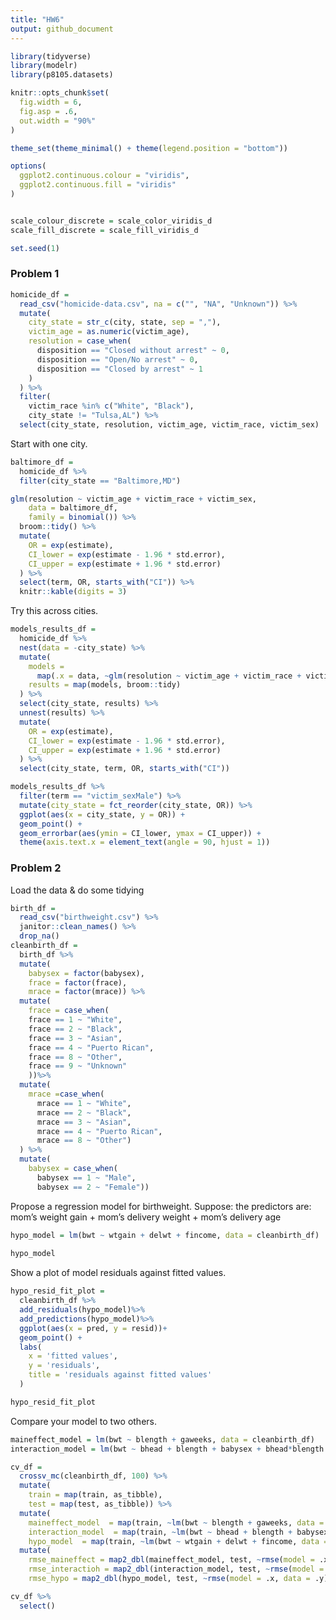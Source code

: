 ```yaml
---
title: "HW6"
output: github_document
---
```


```r
library(tidyverse)
library(modelr)
library(p8105.datasets)

knitr::opts_chunk$set(
  fig.width = 6,
  fig.asp = .6,
  out.width = "90%"
)

theme_set(theme_minimal() + theme(legend.position = "bottom"))

options(
  ggplot2.continuous.colour = "viridis",
  ggplot2.continuous.fill = "viridis"
)


scale_colour_discrete = scale_color_viridis_d
scale_fill_discrete = scale_fill_viridis_d

set.seed(1)
```




### Problem 1
```r
homicide_df = 
  read_csv("homicide-data.csv", na = c("", "NA", "Unknown")) %>% 
  mutate(
    city_state = str_c(city, state, sep = ","),
    victim_age = as.numeric(victim_age),
    resolution = case_when(
      disposition == "Closed without arrest" ~ 0,
      disposition == "Open/No arrest" ~ 0,
      disposition == "Closed by arrest" ~ 1
    )
  ) %>% 
  filter(
    victim_race %in% c("White", "Black"),
    city_state != "Tulsa,AL") %>% 
  select(city_state, resolution, victim_age, victim_race, victim_sex)
```


Start with one city.

```r
baltimore_df =
  homicide_df %>% 
  filter(city_state == "Baltimore,MD")

glm(resolution ~ victim_age + victim_race + victim_sex, 
    data = baltimore_df,
    family = binomial()) %>% 
  broom::tidy() %>% 
  mutate(
    OR = exp(estimate),
    CI_lower = exp(estimate - 1.96 * std.error),
    CI_upper = exp(estimate + 1.96 * std.error)
  ) %>% 
  select(term, OR, starts_with("CI")) %>% 
  knitr::kable(digits = 3)
```


Try this across cities.

```r
models_results_df = 
  homicide_df %>% 
  nest(data = -city_state) %>% 
  mutate(
    models = 
      map(.x = data, ~glm(resolution ~ victim_age + victim_race + victim_sex, data = .x, family = binomial())),
    results = map(models, broom::tidy)
  ) %>% 
  select(city_state, results) %>% 
  unnest(results) %>% 
  mutate(
    OR = exp(estimate),
    CI_lower = exp(estimate - 1.96 * std.error),
    CI_upper = exp(estimate + 1.96 * std.error)
  ) %>% 
  select(city_state, term, OR, starts_with("CI")) 
```

```r
models_results_df %>% 
  filter(term == "victim_sexMale") %>% 
  mutate(city_state = fct_reorder(city_state, OR)) %>% 
  ggplot(aes(x = city_state, y = OR)) + 
  geom_point() + 
  geom_errorbar(aes(ymin = CI_lower, ymax = CI_upper)) + 
  theme(axis.text.x = element_text(angle = 90, hjust = 1))
```



### Problem 2

Load the data & do some tidying
```r
birth_df = 
  read_csv("birthweight.csv") %>% 
  janitor::clean_names() %>%
  drop_na()
cleanbirth_df = 
  birth_df %>% 
  mutate(
    babysex = factor(babysex),
    frace = factor(frace),
    mrace = factor(mrace)) %>% 
  mutate(
    frace = case_when(
    frace == 1 ~ "White",
    frace == 2 ~ "Black",
    frace == 3 ~ "Asian",
    frace == 4 ~ "Puerto Rican",
    frace == 8 ~ "Other",
    frace == 9 ~ "Unknown"
    ))%>% 
  mutate(
    mrace =case_when(
      mrace == 1 ~ "White",
      mrace == 2 ~ "Black",
      mrace == 3 ~ "Asian",
      mrace == 4 ~ "Puerto Rican",
      mrace == 8 ~ "Other")
  ) %>% 
  mutate(
    babysex = case_when(
      babysex == 1 ~ "Male",
      babysex == 2 ~ "Female"))
```


Propose a regression model for birthweight. 
Suppose: the predictors are: mom's weight gain + mom's delivery weight + mom's delivery age
```r
hypo_model = lm(bwt ~ wtgain + delwt + fincome, data = cleanbirth_df)
  
hypo_model

```


Show a plot of model residuals against fitted values.
```r
hypo_resid_fit_plot =
  cleanbirth_df %>% 
  add_residuals(hypo_model)%>%
  add_predictions(hypo_model)%>%
  ggplot(aes(x = pred, y = resid))+
  geom_point() + 
  labs(
    x = 'fitted values',
    y = 'residuals',
    title = 'residuals against fitted values'
  )

hypo_resid_fit_plot
```


Compare your model to two others.
```r
maineffect_model = lm(bwt ~ blength + gaweeks, data = cleanbirth_df)
interaction_model = lm(bwt ~ bhead + blength + babysex + bhead*blength + bhead*babysex + blength*babysex, data = cleanbirth_df)

cv_df = 
  crossv_mc(cleanbirth_df, 100) %>%
  mutate(
    train = map(train, as_tibble),
    test = map(test, as_tibble)) %>% 
  mutate(
    maineffect_model  = map(train, ~lm(bwt ~ blength + gaweeks, data = cleanbirth_df)),
    interaction_model  = map(train, ~lm(bwt ~ bhead + blength + babysex + bhead*blength + bhead*babysex + blength*babysex, data = cleanbirth_df)),
    hypo_model  = map(train, ~lm(bwt ~ wtgain + delwt + fincome, data = cleanbirth_df))) %>% 
  mutate(
    rmse_maineffect = map2_dbl(maineffect_model, test, ~rmse(model = .x, data = .y)),
    rmse_interactioh = map2_dbl(interaction_model, test, ~rmse(model = .x, data = .y)),
    rmse_hypo = map2_dbl(hypo_model, test, ~rmse(model = .x, data = .y)))

```




```r
cv_df %>% 
  select()


```



```r



```



```r



```



```r



```



```r



```




```r



```



```r



```



```r



```





```r



```





```r



```



```r



```




```r



```

